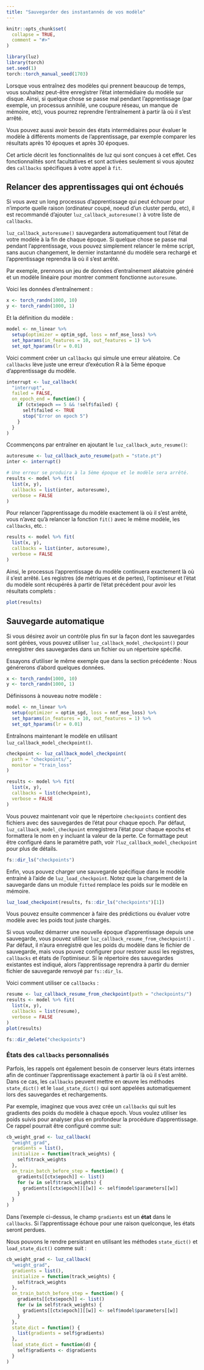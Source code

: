 ```yaml
---
title: "Sauvegarder des instantannés de vos modèle"
---
```


```r
knitr::opts_chunk$set(
  collapse = TRUE,
  comment = "#>"
)
```

```r
library(luz)
library(torch)
set.seed(1)
torch::torch_manual_seed(1703)
```

Lorsque vous entraînez des modèles qui prennent beaucoup de temps, vous souhaitez peut-être enregistrer l'état intermédiaire du modèle sur disque.
Ainsi, si quelque chose se passe mal pendant l'apprentissage (par exemple, un processus annihilé, une coupure réseau, un manque de mémoire, etc),
vous pourrez reprendre l'entraînement à partir là où il s'est arrêté. 

Vous pouvez aussi avoir besoin des états intermédiaires pour évaluer le modèle à différents
moments de l'apprentissage, par exemple comparer les résultats après 10 époques et après 30 époques.

Cet article décrit les fonctionnalités de luz qui sont conçues à cet effet. Ces fonctionnalités 
sont facultatives et sont activées seulement si vous ajoutez des `callbacks` spécifiques à votre appel à `fit`.

## Relancer des apprentissages qui ont échoués

Si vous avez un long processus d'apprentissage qui peut échouer pour n'importe quelle raison (ordinateur coupé, noeud d'un cluster perdu, etc), 
il est recommandé d'ajouter `luz_callback_autoresume()` à votre liste de `callbacks`.

`luz_callback_autoresume()` sauvegardera automatiquement tout l'état de votre
modèle à la fin de chaque époque. Si quelque chose se passe mal pendant l'apprentissage, vous pouvez simplement
relancer le même script, sans aucun changement, le dernier instantanné du modèle sera rechargé
et l'apprentissage reprendra là où il s'est arrêté.

Par exemple, prennons un jeu de données d'entraînement aléatoire généré et un modèle linéaire pour montrer comment fonctionne `autoresume`.

Voici les données d'entraînement :

```r
x <- torch_randn(1000, 10)
y <- torch_randn(1000, 1)
```

Et la définition du modèle :

```r
model <- nn_linear %>%
  setup(optimizer = optim_sgd, loss = nnf_mse_loss) %>%
  set_hparams(in_features = 10, out_features = 1) %>%
  set_opt_hparams(lr = 0.01)
```

Voici comment créer un `callbacks` qui simule une erreur aléatoire.
Ce `callbacks` lève juste une erreur d'exécution R à la 5ème époque d'apprentissage du modèle.

```r
interrupt <- luz_callback(
  "interrupt",
  failed = FALSE,
  on_epoch_end = function() {
    if (ctx$epoch == 5 && !self$failed) {
      self$failed <- TRUE
      stop("Error on epoch 5")
    }
  }
)
```

Ccommençons par entraîner en ajoutant le `luz_callback_auto_resume()`:
  
```r
autoresume <- luz_callback_auto_resume(path = "state.pt")
inter <- interrupt()

# Une erreur se produira à la 5ème époque et le modèle sera arrêté.
results <- model %>% fit(
  list(x, y),
  callbacks = list(inter, autoresume),
  verbose = FALSE
)
```

Pour relancer l'apprentissage du modèle exactement là où il s'est arrêté, vous n'avez qu'à relancer la fonction `fit()` avec le même modèle, les `callbacks`, etc. :
  
```r
results <- model %>% fit(
  list(x, y),
  callbacks = list(inter, autoresume),
  verbose = FALSE
)
```

Ainsi, le processus l'apprentissage du modèle continuera exactement là où il s'est arrêté. 
Les registres (de métriques et de pertes), l'optimiseur et l'état du modèle sont récupérés à partir de l'état précédent pour avoir les résultats complets :
  
```r
plot(results)
```


## Sauvegarde automatique 

Si vous désirez avoir un contrôle plus fin sur la façon dont les sauvegardes sont gérées, 
vous pouvez utiliser `luz_callback_model_checkpoint()` pour enregistrer des sauvegardes dans un fichier ou un répertoire spécifié.

Essayons d'utiliser le même exemple que dans la section précédente :
Nous générerons d'abord quelques données.

```r
x <- torch_randn(1000, 10)
y <- torch_randn(1000, 1)
```

Définissons à nouveau notre modèle :

```r
model <- nn_linear %>%
  setup(optimizer = optim_sgd, loss = nnf_mse_loss) %>%
  set_hparams(in_features = 10, out_features = 1) %>%
  set_opt_hparams(lr = 0.01)
```

Entraînons maintenant le modèle en utilisant `luz_callback_model_checkpoint()`.

```r
checkpoint <- luz_callback_model_checkpoint(
  path = "checkpoints/", 
  monitor = "train_loss"
)

results <- model %>% fit(
  list(x, y),
  callbacks = list(checkpoint),
  verbose = FALSE
)
```

Vous pouvez maintenant voir que le répertoire `checkpoints` contient des fichiers avec des sauvegardes de l'état pour chaque epoch. Par défaut, `luz_callback_model_checkpoint` 
enregistrera l'état pour chaque epochs et formattera le nom en y incluant la valeur de la perte. Ce formattage peut être configuré 
dans le paramètre path, voir `?luz_callback_model_checkpoint` pour plus de détails.

```r
fs::dir_ls("checkpoints")
```

Enfin, vous pouvez charger une sauvegarde spécifique dans le modèle entrainé à l'aide de `luz_load_checkpoint`. Notez que la chargement de la sauvegarde dans un module `fitted` remplace les poids sur le modèle en mémoire. 

```r
luz_load_checkpoint(results, fs::dir_ls("checkpoints")[1])
```

Vous pouvez ensuite commencer à faire des prédictions ou évaluer votre modèle avec les poids tout juste chargés.

Si vous voullez démarrer une nouvelle époque d'apprentissage depuis une sauvegarde, vous pouvez utiliser 
`luz_callback_resume_from_checkpoint()` . Par défaut, il n'aura enregistré que les poids du modèle dans le fichier de sauvegarde, 
mais vous pouvez configurer pour restorer aussi les registres, `callbacks` et états de l'optimiseur. Si le répertoire des 
sauvegardes existantes est indiqué, alors l'apprentissage reprendra à partir du dernier fichier de sauvegarde renvoyé par
`fs::dir_ls`.

Voici comment utiliser ce `callbacks` :

```r
resume <- luz_callback_resume_from_checkpoint(path = "checkpoints/")
results <- model %>% fit(
  list(x, y),
  callbacks = list(resume),
  verbose = FALSE
)
plot(results)
```

```r
fs::dir_delete("checkpoints")
```

### États des `callbacks` personnalisés

Parfois, les rappels ont également besoin de conserver leurs états internes afin de continuer l'apprentissage exactement à partir là où il s'est arrêté. Dans ce cas, les  `callbacks` peuvent mettre en œuvre les méthodes `state_dict()` et le `load_state_dict()` qui sont appelées automatiquement lors des sauvegardes et rechargements.

Par exemple, imaginez que vous avez crée un `callbacks` qui suit les gradients des poids du modèle à chaque epoch. Vous voulez utiliser les poids suivis pour analyser plus en profondeur la procédure d'apprentissage. Ce rappel pourrait être configuré comme suit:

```r
cb_weight_grad <- luz_callback(
  "weight_grad",
  gradients = list(),
  initialize = function(track_weights) {
    self$track_weights
  },
  on_train_batch_before_step = function() {
    gradients[[ctx$epoch]] <- list()
    for (w in self$track_weights) {
      gradients[[ctx$epoch]][[w]] <- self$model$parameters[[w]]
    }
  }
)
```

Dans l'exemple ci-dessus, le champ `gradients` est un **état** dans le `callbacks`. Si l'apprentissage échoue pour une raison quelconque, les états seront perdues. 

Nous pouvons le rendre persistant en utilisant les méthodes `state_dict()` et `load_state_dict()` comme suit :

```r
cb_weight_grad <- luz_callback(
  "weight_grad",
  gradients = list(),
  initialize = function(track_weights) {
    self$track_weights
  },
  on_train_batch_before_step = function() {
    gradients[[ctx$epoch]] <- list()
    for (w in self$track_weights) {
      gradients[[ctx$epoch]][[w]] <- self$model$parameters[[w]]
    }
  },
  state_dict = function() {
    list(gradients = self$gradients)
  },
  load_state_dict = function(d) {
    self$gradients <- d$gradients
  }
)
```
